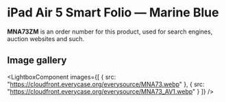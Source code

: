
# iPad Air 5 Smart Folio — Marine Blue

<Callout type='info' emoji='👉🏻'>**MNA73ZM** is an order number for this product, used for search engines, auction websites and such.</Callout>

## Image gallery

<LightboxComponent
    images={[
      {
        src: "https://cloudfront.everycase.org/everysource/MNA73.webp"
      },
      {
        src: "https://cloudfront.everycase.org/everysource/MNA73_AV1.webp"
      }
    ]}
  />
